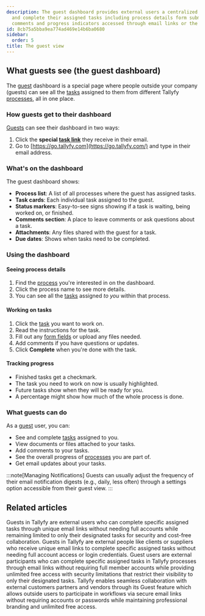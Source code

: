 ```yaml
---
description: The guest dashboard provides external users a centralized view to track
  and complete their assigned tasks including process details form submissions attachments
  comments and progress indicators accessed through email links or the Tallyfy website.
id: 8cb75a5bba9ea774ad469e14b6ba0680
sidebar:
  order: 5
title: The guest view
---
```


## What guests see (the guest dashboard)

The [guest](/products/pro/documenting/guests/) dashboard is a special page where people outside your company (guests) can see all the [tasks](/products/pro/tracking-and-tasks/tasks/) assigned to them from different Tallyfy [processes](/products/pro/tracking-and-tasks/processes/), all in one place.

### How guests get to their dashboard

[Guests](/products/pro/documenting/guests/) can see their dashboard in two ways:
1. Click the **special [task link](/products/pro/documenting/guests/how-to-find-a-guest-task-link-in-tallyfy/)** they receive in their email.
2. Go to [https://go.tallyfy.com](https://go.tallyfy.com/) and type in their email address.

### What's on the dashboard

The guest dashboard shows:

- **Process list**: A list of all processes where the guest has assigned tasks.
- **Task cards**: Each individual task assigned to the guest.
- **Status markers**: Easy-to-see signs showing if a task is waiting, being worked on, or finished.
- **Comments section**: A place to leave comments or ask questions about a task.
- **Attachments**: Any files shared with the guest for a task.
- **Due dates**: Shows when tasks need to be completed.

### Using the dashboard

#### Seeing process details
1. Find the [process](/products/pro/tracking-and-tasks/processes/) you're interested in on the dashboard.
2. Click the process name to see more details.
3. You can see all the [tasks](/products/pro/tracking-and-tasks/tasks/) assigned *to you* within that process.

#### Working on tasks
1. Click the [task](/products/pro/tracking-and-tasks/tasks/) you want to work on.
2. Read the instructions for the task.
3. Fill out any [form fields](/products/pro/tracking-and-tasks/tasks/what-are-form-fields-in-tallyfy/) or upload any files needed.
4. Add comments if you have questions or updates.
5. Click **Complete** when you're done with the task.

#### Tracking progress
- Finished tasks get a checkmark.
- The task you need to work on now is usually highlighted.
- Future tasks show when they will be ready for you.
- A percentage might show how much of the whole process is done.

### What guests can do

As a [guest](/products/pro/documenting/guests/) user, you can:
- See and complete [tasks](/products/pro/tracking-and-tasks/tasks/) assigned to you.
- View documents or files attached to your tasks.
- Add comments to your tasks.
- See the overall progress of [processes](/products/pro/tracking-and-tasks/processes/) you are part of.
- Get email updates about your tasks.

:::note[Managing Notifications]
Guests can usually adjust the frequency of their email notification digests (e.g., daily, less often) through a settings option accessible from their guest view.
:::


## Related articles
<CardGrid>
<LinkTitleCard header="<b>Guests > What is a guest</b>" href="/products/pro/documenting/guests/what-is-a-guest/" > Guests in Tallyfy are external users who can complete specific assigned tasks through unique email links without needing full accounts while remaining limited to only their designated tasks for security and cost-free collaboration. </LinkTitleCard>
<LinkTitleCard header="<b>Documenting > Guests</b>" href="/products/pro/documenting/guests/" > Guests in Tallyfy are external people like clients or suppliers who receive unique email links to complete specific assigned tasks without needing full account access or login credentials. </LinkTitleCard>
<LinkTitleCard header="<b>Guests > Complete guide to guest user management</b>" href="/products/pro/documenting/guests/guest-user-guide/" > Guest users are external participants who can complete specific assigned tasks in Tallyfy processes through email links without requiring full member accounts while providing unlimited free access with security limitations that restrict their visibility to only their designated tasks. </LinkTitleCard>
<LinkTitleCard header="<b>Features > Customer facing</b>" href="/products/pro/tutorials/features/customer-facing/" > Tallyfy enables seamless collaboration with external customers partners and vendors through its Guest feature which allows outside users to participate in workflows via secure email links without requiring accounts or passwords while maintaining professional branding and unlimited free access. </LinkTitleCard>
</CardGrid>